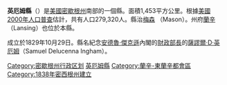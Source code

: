 {{Infobox U.S. County|
 county  = 英厄姆縣|
 state = 密西根州 |
 en county  = Ingham County|
 en state = Michigan |
 seal = Ingham1.jpg |
 map = Map of Michigan highlighting Ingham County.svg |
 map size = 200|
 founded = 1829年10月29日|
 seat = [[梅森_(密歇根)|梅森]] | 
 area = 1,453 [[平方公里|平方公里]] (561 [[平方英里|平方英里]]) |
 area land = 1,448 km² (559 mi²) |
 area water = 5 km² (2 mi²) |
 area percentage = 0.31% |
 census yr = 2000|
 pop = 279,320|
 density = 193|
 time zone = 北美东部时区|
 UTC offset = -5 |
 DST offset = -4 |
 named for = [[Samuel_D._Ingham|Samuel D. Ingham]] |
 web = www.ingham.org|
|}}
'''英厄姆縣'''（{{lang-en|Ingham County}}）是[[美國|美國]][[密歇根州|密歇根州]]南部的一個縣。面積1,453平方公里。根據[[美國2000年人口普查|美國2000年人口普查]]估計，共有人口279,320人。縣治[[梅森_(密歇根州)|梅森]] （Mason）。州府[[蘭辛_(密歇根州)|蘭辛]] （Lansing）也位於本縣。

成立於1829年10月29日。縣名紀念[[安德魯·傑克遜|安德魯·傑克遜]]內閣的[[美國財政部長|財政部長]]的[[薩謬爾·D·英厄姆|薩謬爾·D·英厄姆]]（Samuel Delucenna Ingham）。

{{Michigan}}

{{DEFAULTSORT:Ingham County}}
[[Category:密歇根州行政区划|Category:密歇根州行政区划]]
[[Category:英厄姆縣|]]
[[Category:蘭辛-東蘭辛都會區|Category:蘭辛-東蘭辛都會區]]
[[Category:1838年密西根州建立|Category:1838年密西根州建立]]

{{Michigan-geo-stub}}